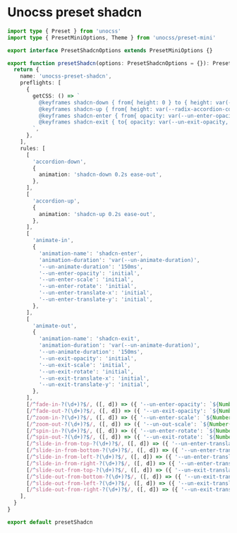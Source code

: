 # Unocss preset shadcn

```ts
import type { Preset } from 'unocss'
import type { PresetMiniOptions, Theme } from 'unocss/preset-mini'

export interface PresetShadcnOptions extends PresetMiniOptions {}

export function presetShadcn(options: PresetShadcnOptions = {}): Preset<Theme> {
  return {
    name: 'unocss-preset-shadcn',
    preflights: [
      {
        getCSS: () => `
          @keyframes shadcn-down { from{ height: 0 } to { height: var(--radix-accordion-content-height)} }
          @keyframes shadcn-up { from{ height: var(--radix-accordion-content-height)} to { height: 0 } }
          @keyframes shadcn-enter { from{ opacity: var(--un-enter-opacity, 1); transform: translate3d(var(--un-enter-translate-x, 0), var(--un-enter-translate-y, 0), 0) scale3d(var(--un-enter-scale, 1), var(--un-enter-scale, 1), var(--un-enter-scale, 1)) rotate(var(--un-enter-rotate, 0)) } }
          @keyframes shadcn-exit { to{ opacity: var(--un-exit-opacity, 1); transform: translate3d(var(--un-exit-translate-x, 0), var(--un-exit-translate-y, 0), 0) scale3d(var(--un-exit-scale, 1), var(--un-exit-scale, 1), var(--un-exit-scale, 1)) rotate(var(--un-exit-rotate, 0)) } }
        `,
      },
    ],
    rules: [
      [
        'accordion-down',
        {
          animation: 'shadcn-down 0.2s ease-out',
        },
      ],
      [
        'accordion-up',
        {
          animation: 'shadcn-up 0.2s ease-out',
        },
      ],
      [
        'animate-in',
        {
          'animation-name': 'shadcn-enter',
          'animation-duration': 'var(--un-animate-duration)',
          '--un-animate-duration': '150ms',
          '--un-enter-opacity': 'initial',
          '--un-enter-scale': 'initial',
          '--un-enter-rotate': 'initial',
          '--un-enter-translate-x': 'initial',
          '--un-enter-translate-y': 'initial',
        },
      ],
      [
        'animate-out',
        {
          'animation-name': 'shadcn-exit',
          'animation-duration': 'var(--un-animate-duration)',
          '--un-animate-duration': '150ms',
          '--un-exit-opacity': 'initial',
          '--un-exit-scale': 'initial',
          '--un-exit-rotate': 'initial',
          '--un-exit-translate-x': 'initial',
          '--un-exit-translate-y': 'initial',
        },
      ],
      [/^fade-in-?(\d+)?$/, ([, d]) => ({ '--un-enter-opacity': `${Number(d ?? 0) / 100}` })],
      [/^fade-out-?(\d+)?$/, ([, d]) => ({ '--un-exit-opacity': `${Number(d ?? 0) / 100}` })],
      [/^zoom-in-?(\d+)?$/, ([, d]) => ({ '--un-enter-scale': `${Number(d ?? 0) / 100}` })],
      [/^zoom-out-?(\d+)?$/, ([, d]) => ({ '--un-out-scale': `${Number(d ?? 0) / 100}` })],
      [/^spin-in-?(\d+)?$/, ([, d]) => ({ '--un-enter-rotate': `${Number(d ?? 0)}deg` })],
      [/^spin-out-?(\d+)?$/, ([, d]) => ({ '--un-exit-rotate': `${Number(d ?? 0)}deg` })],
      [/^slide-in-from-top-?(\d+)?$/, ([, d]) => ({ '--un-enter-translate-y': typeof d === 'undefined' ? '-100%' : `-${Number(d) / 4}rem` })],
      [/^slide-in-from-bottom-?(\d+)?$/, ([, d]) => ({ '--un-enter-translate-y': typeof d === 'undefined' ? '100%' : `${Number(d) / 4}rem` })],
      [/^slide-in-from-left-?(\d+)?$/, ([, d]) => ({ '--un-enter-translate-x': typeof d === 'undefined' ? '-100%' : `-${Number(d) / 4}rem` })],
      [/^slide-in-from-right-?(\d+)?$/, ([, d]) => ({ '--un-enter-translate-x': typeof d === 'undefined' ? '100%' : `${Number(d) / 4}rem` })],
      [/^slide-out-from-top-?(\d+)?$/, ([, d]) => ({ '--un-exit-translate-y': typeof d === 'undefined' ? '-100%' : `-${Number(d) / 4}rem` })],
      [/^slide-out-from-bottom-?(\d+)?$/, ([, d]) => ({ '--un-exit-translate-y': typeof d === 'undefined' ? '100%' : `${Number(d) / 4}rem` })],
      [/^slide-out-from-left-?(\d+)?$/, ([, d]) => ({ '--un-exit-translate-x': typeof d === 'undefined' ? '-100%' : `-${Number(d) / 4}rem` })],
      [/^slide-out-from-right-?(\d+)?$/, ([, d]) => ({ '--un-exit-translate-x': typeof d === 'undefined' ? '100%' : `${Number(d) / 4}rem` })],
    ],
  }
}

export default presetShadcn
```